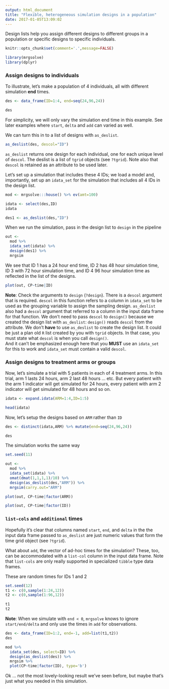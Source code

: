 ```yaml
---
output: html_document
title: "Flexible, heterogeneous simulation designs in a population"
date: 2017-01-05T13:09:02
---
```



Design lists help you assign different designs to 
different groups in a population or specific 
designs to specific individuals. 


```r
knitr::opts_chunk$set(comment='.',message=FALSE)
```


```r
library(mrgsolve)
library(dplyr)
```


### Assign designs to individuals

To illustrate, let's make a population of 
4 individuals, all with different simulation __end__ times.


```r
des <- data_frame(ID=1:4, end=seq(24,96,24))

des
```

For simplicity, we will only vary the simulation end time in 
this example.  See later examples where `start`, `delta` and 
`add` can varied as well. 


We can turn this in to a list of designs with `as_deslist`.  

```r
as_deslist(des, descol="ID")
```

`as_deslist` returns one design for each individual, one
for each unique level of `descol`. The 
deslist is a list of `tgrid` objects (see `?tgrid`).
Note also that `descol` is retained as an attribute to be used
later.

Let's set up a simulation that includes these 4 IDs; 
we load a model and, importantly, set up an `idata_set`
for the simulation that includes all 4 IDs in the design list.

```r

mod <- mrgsolve:::house() %>% ev(amt=100)

idata <- select(des,ID)
idata

des1 <- as_deslist(des,"ID")

```


When we run the simulation, pass in the 
design list to `design` in the pipeline


```r
out <- 
  mod %>%
  idata_set(idata) %>%
  design(des1) %>%
  mrgsim

```


We see that ID 1 has a 24 hour end time, ID 2 
has 48 hour simulation time, ID 3 with 72 hour 
simulation time, and ID 4 96 hour simulation time 
as reflected in the list of the designs.

```r
plot(out, CP~time|ID)
```



__Note__: Check the arguments to `design` (`?design`).  There
is a `descol` argument that is required.  `descol` in this function 
refers to a column in `idata_set` to be used as the grouping variable
to assign the sampling design.  `as_deslist` also had a `descol`
argument that referred to a column in the input data frame
for that function.  We don't need to pass `descol` to `design()`
because we created the design list with `as_deslist`: `design()`
reads `descol` from the attribute.  We don't __have__ to 
use `as_deslist` to create the design list.  It could be just a 
plan old `R` list created by you with `tgrid` objects.  In that 
case, you must state what `descol` is when you call `design()`.  
And it can't be emphasized enough here that you __MUST__ use
an `idata_set` for this to work and `idata_set` must 
contain a valid `descol`.  


### Assign designs to treatment arms or groups

Now, let's simulate a trial with 5 patients in each of
4 treatment arms.  In this trial,
arm 1 lasts 24 hours, arm 2 last 48 hours ... etc.  But
every patient with the arm 1 indicator will get simulated
for 24 hours, every patient with arm 2 indicator will get simulated
for 48 hours and so on.


```r
idata <- expand.idata(ARM=1:4,ID=1:5)

head(idata)

```

Now, let's setup the designs based on `ARM` rather 
than `ID`

```r

des <- distinct(idata,ARM) %>% mutate(end=seq(24,96,24))

des

```

The simulation works the same way

```r
set.seed(11)

out <- 
  mod %>% 
  idata_set(idata) %>%
  omat(dmat(1,1,1,1)/10) %>%
  design(as_deslist(des,"ARM")) %>% 
  mrgsim(carry.out="ARM")

plot(out, CP~time|factor(ARM))

plot(out, CP~time|factor(ID))

```

### `list-cols` and `additional` times

Hopefully it's clear that columns named
`start`, `end`, and `delta` in the 
the input data frame passed to `as_deslist`
are just numeric values that form 
the time grid object (see `?tgrid`).

What about `add`, the vector of ad-hoc times
for the simulation?  These, too, can be 
accommodated with a `list-col` column in 
the input data frame.  Note that `list-cols`
are only really supported in specialized
 `tibble` type data frames.



These are random times for IDs 1 and 2
```r
set.seed(12)
t1 <- c(0,sample(1:24,12))
t2 <- c(0,sample(1:96,12))

t1
t2
```

__Note__: When we simulate with `end < 0`, `mrgsolve` 
knows
to ignore `start/end/delta` and only use the 
times in `add` for observations.

```r
des <- data_frame(ID=1:2, end=-1, add=list(t1,t2))
des

mod %>% 
  idata_set(des, select=ID) %>%
  design(as_deslist(des)) %>% 
  mrgsim %>% 
  plot(CP~time|factor(ID), type='b')
```

Ok ... not the most lovely-looking result we've seen before, 
but maybe that's just what you needed in this simulation.

